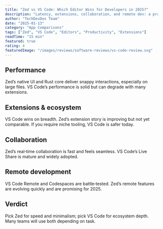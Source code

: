 ```yaml
---
title: "Zed vs VS Code: Which Editor Wins for Developers in 2025?"
description: "Latency, extensions, collaboration, and remote dev: a practical comparison of Zed and VS Code for daily workflows."
author: "TechDevDex Team"
date: "2025-01-13"
category: "App Comparisons"
tags: ["Zed", "VS Code", "Editors", "Productivity", "Extensions"]
readTime: "15 min"
featured: true
rating: 4
featuredImage: "/images/reviews/software-reviews/vs-code-review.svg"
---
```


## Performance
Zed’s native UI and Rust core deliver snappy interactions, especially on large files. VS Code’s performance is solid but can degrade with many extensions.

## Extensions & ecosystem
VS Code wins on breadth. Zed’s extension story is improving but not yet comparable. If you require niche tooling, VS Code is safer today.

## Collaboration
Zed’s real‑time collaboration is fast and feels seamless. VS Code’s Live Share is mature and widely adopted.

## Remote development
VS Code Remote and Codespaces are battle‑tested. Zed’s remote features are evolving quickly and are promising for 2025.

## Verdict
Pick Zed for speed and minimalism; pick VS Code for ecosystem depth. Many teams will use both depending on task.


